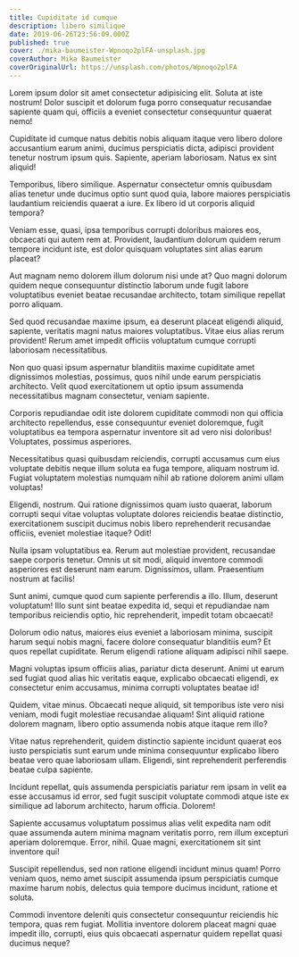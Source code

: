 ```yaml
---
title: Cupiditate id cumque
description: libero similique
date: 2019-06-26T23:56:09.000Z
published: true
cover: ./mika-baumeister-Wpnoqo2plFA-unsplash.jpg
coverAuthor: Mika Baumeister
coverOriginalUrl: https://unsplash.com/photos/Wpnoqo2plFA
---
```


Lorem ipsum dolor sit amet consectetur adipisicing elit. Soluta at iste nostrum! Dolor suscipit et dolorum fuga porro consequatur recusandae sapiente quam qui, officiis a eveniet consectetur consequuntur quaerat nemo!

Cupiditate id cumque natus debitis nobis aliquam itaque vero libero dolore accusantium earum animi, ducimus perspiciatis dicta, adipisci provident tenetur nostrum ipsum quis. Sapiente, aperiam laboriosam. Natus ex sint aliquid!

Temporibus, libero similique. Aspernatur consectetur omnis quibusdam alias tenetur unde ducimus optio sunt quod quia, labore maiores perspiciatis laudantium reiciendis quaerat a iure. Ex libero id ut corporis aliquid tempora?

Veniam esse, quasi, ipsa temporibus corrupti doloribus maiores eos, obcaecati qui autem rem at. Provident, laudantium dolorum quidem rerum tempore incidunt iste, est dolor quisquam voluptates sint alias earum placeat?

Aut magnam nemo dolorem illum dolorum nisi unde at? Quo magni dolorum quidem neque consequuntur distinctio laborum unde fugit labore voluptatibus eveniet beatae recusandae architecto, totam similique repellat porro aliquam.

Sed quod recusandae maxime ipsum, ea deserunt placeat eligendi aliquid, sapiente, veritatis magni natus maiores voluptatibus. Vitae eius alias rerum provident! Rerum amet impedit officiis voluptatum cumque corrupti laboriosam necessitatibus.

Non quo quasi ipsum aspernatur blanditiis maxime cupiditate amet dignissimos molestias, possimus, quos nihil unde earum perspiciatis architecto. Velit quod exercitationem ut optio ipsum assumenda necessitatibus magnam consectetur, veniam sapiente.

Corporis repudiandae odit iste dolorem cupiditate commodi non qui officia architecto repellendus, esse consequuntur eveniet doloremque, fugit voluptatibus ea tempora aspernatur inventore sit ad vero nisi doloribus! Voluptates, possimus asperiores.

Necessitatibus quasi quibusdam reiciendis, corrupti accusamus cum eius voluptate debitis neque illum soluta ea fuga tempore, aliquam nostrum id. Fugiat voluptatem molestias numquam nihil ab ratione dolorem animi ullam voluptas!

Eligendi, nostrum. Qui ratione dignissimos quam iusto quaerat, laborum corrupti sequi vitae voluptas voluptate dolores reiciendis beatae distinctio, exercitationem suscipit ducimus nobis libero reprehenderit recusandae officiis, eveniet molestiae itaque? Odit!

Nulla ipsam voluptatibus ea. Rerum aut molestiae provident, recusandae saepe corporis tenetur. Omnis ut sit modi, aliquid inventore commodi asperiores est deserunt nam earum. Dignissimos, ullam. Praesentium nostrum at facilis!

Sunt animi, cumque quod cum sapiente perferendis a illo. Illum, deserunt voluptatum! Illo sunt sint beatae expedita id, sequi et repudiandae nam temporibus reiciendis optio, hic reprehenderit, impedit totam obcaecati!

Dolorum odio natus, maiores eius eveniet a laboriosam minima, suscipit harum sequi nobis magni, facere dolore consequatur blanditiis eum? Et quos repellat cupiditate. Rerum eligendi ratione aliquam adipisci nihil saepe.

Magni voluptas ipsum officiis alias, pariatur dicta deserunt. Animi ut earum sed fugiat quod alias hic veritatis eaque, explicabo obcaecati eligendi, ex consectetur enim accusamus, minima corrupti voluptates beatae id!

Quidem, vitae minus. Obcaecati neque aliquid, sit temporibus iste vero nisi veniam, modi fugit molestiae recusandae aliquam! Sint aliquid ratione dolorem magnam, libero optio assumenda nobis atque itaque rem illo?

Vitae natus reprehenderit, quidem distinctio sapiente incidunt quaerat eos iusto perspiciatis sunt earum unde minima consequuntur explicabo libero beatae vero quae laboriosam ullam. Eligendi, sint reprehenderit perferendis beatae culpa sapiente.

Incidunt repellat, quis assumenda perspiciatis pariatur rem ipsam in velit ea esse accusamus id error, sed fugit suscipit voluptate commodi atque iste ex similique ad laborum architecto, harum officia. Dolorem!

Sapiente accusamus voluptatum possimus alias velit expedita nam odit quae assumenda autem minima magnam veritatis porro, rem illum excepturi aperiam doloremque. Error, nihil. Quae magni, exercitationem sit sint inventore qui!

Suscipit repellendus, sed non ratione eligendi incidunt minus quam! Porro veniam quos, nemo amet suscipit assumenda ipsum perspiciatis cumque maxime harum nobis, delectus quia tempore ducimus incidunt, ratione et soluta.

Commodi inventore deleniti quis consectetur consequuntur reiciendis hic tempora, quas rem fugiat. Mollitia inventore dolorem placeat magni quae impedit illo, corrupti, eius quis obcaecati aspernatur quidem repellat quasi ducimus neque?
